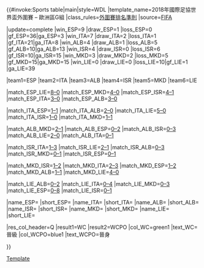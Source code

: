 {{#invoke:Sports table|main|style=WDL
|template_name=2018年國際足協世界盃外圍賽 – 歐洲區G組
|class_rules=[[2018年國際足協世界盃外圍賽#排名準則|外圍賽排名準則]]
|source=[https://www.fifa.com/worldcup/preliminaries/europe/group=276499/index.html FIFA]

<!--UPDATE standings below (including date)-->
|update=complete
|win_ESP=9 |draw_ESP=1 |loss_ESP=0 |gf_ESP=36|ga_ESP=3
|win_ITA=7 |draw_ITA=2 |loss_ITA=1 |gf_ITA=21|ga_ITA=8
|win_ALB=4 |draw_ALB=1 |loss_ALB=5 |gf_ALB=10|ga_ALB=13
|win_ISR=4 |draw_ISR=0 |loss_ISR=6 |gf_ISR=10|ga_ISR=15
|win_MKD=3 |draw_MKD=2 |loss_MKD=5 |gf_MKD=15|ga_MKD=15
|win_LIE=0 |draw_LIE=0 |loss_LIE=10|gf_LIE=1 |ga_LIE=39

<!--UPDATE positions below (check tiebreakers)-->
|team1=ESP |team2=ITA |team3=ALB |team4=ISR |team5=MKD |team6=LIE

<!--Update results below-->
|match_ESP_LIE=[[2018年國際足協世界盃外圍賽 – 歐洲區G組#Spain v Liechtenstein|8–0]]
|match_ESP_MKD=[[2018年國際足協世界盃外圍賽 – 歐洲區G組#Spain v Macedonia|4–0]]
|match_ESP_ISR=[[2018年國際足協世界盃外圍賽 – 歐洲區G組#Spain v Israel|4–1]]
|match_ESP_ITA=[[2018年國際足協世界盃外圍賽 – 歐洲區G組#Spain v Italy|3–0]]
|match_ESP_ALB=[[2018年國際足協世界盃外圍賽 – 歐洲區G組#Spain v Albania|3–0]]

|match_ITA_ESP=[[2018年國際足協世界盃外圍賽 – 歐洲區G組#Italy v Spain|1–1]]
|match_ITA_ALB=[[2018年國際足協世界盃外圍賽 – 歐洲區G組#Italy v Albania|2–0]]
|match_ITA_LIE=[[2018年國際足協世界盃外圍賽 – 歐洲區G組#Italy v Liechtenstein|5–0]]
|match_ITA_ISR=[[2018年國際足協世界盃外圍賽 – 歐洲區G組#Italy v Israel|1–0]]
|match_ITA_MKD=[[2018年國際足協世界盃外圍賽 – 歐洲區G組#Italy v Macedonia|1–1]]

|match_ALB_MKD=[[2018年國際足協世界盃外圍賽 – 歐洲區G組#Albania v Macedonia|2–1]]
|match_ALB_ESP=[[2018年國際足協世界盃外圍賽 – 歐洲區G組#Albania v Spain|0–2]]
|match_ALB_ISR=[[2018年國際足協世界盃外圍賽 – 歐洲區G組#Albania v Israel|0–3]]
|match_ALB_LIE=[[2018年國際足協世界盃外圍賽 – 歐洲區G組#Albania v Liechtenstein|2–0]]
|match_ALB_ITA=[[2018年國際足協世界盃外圍賽 – 歐洲區G組#Albania v Italy|0–1]]

|match_ISR_ITA=[[2018年國際足協世界盃外圍賽 – 歐洲區G組#Israel v Italy|1–3]]
|match_ISR_LIE=[[2018年國際足協世界盃外圍賽 – 歐洲區G組#Israel v Liechtenstein|2–1]]
|match_ISR_ALB=[[2018年國際足協世界盃外圍賽 – 歐洲區G組#Israel v Albania|0–3]]
|match_ISR_MKD=[[2018年國際足協世界盃外圍賽 – 歐洲區G組#Israel v Macedonia|0–1]]
|match_ISR_ESP=[[2018年國際足協世界盃外圍賽 – 歐洲區G組#Israel v Spain|0–1]]

|match_MKD_ISR=[[2018年國際足協世界盃外圍賽 – 歐洲區G組#Macedonia v Israel|1–2]]
|match_MKD_ITA=[[2018年國際足協世界盃外圍賽 – 歐洲區G組#Macedonia v Italy|2–3]]
|match_MKD_ESP=[[2018年國際足協世界盃外圍賽 – 歐洲區G組#Macedonia v Spain|1–2]]
|match_MKD_ALB=[[2018年國際足協世界盃外圍賽 – 歐洲區G組#Macedonia v Albania|1–1]]
|match_MKD_LIE=[[2018年國際足協世界盃外圍賽 – 歐洲區G組#Macedonia v Liechtenstein|4–0]]

|match_LIE_ALB=[[2018年國際足協世界盃外圍賽 – 歐洲區G組#Liechtenstein v Albania|0–2]]
|match_LIE_ITA=[[2018年國際足協世界盃外圍賽 – 歐洲區G組#Liechtenstein v Italy|0–4]]
|match_LIE_MKD=[[2018年國際足協世界盃外圍賽 – 歐洲區G組#Liechtenstein v Macedonia|0–3]]
|match_LIE_ESP=[[2018年國際足協世界盃外圍賽 – 歐洲區G組#Liechtenstein v Spain|0–8]]
|match_LIE_ISR=[[2018年國際足協世界盃外圍賽 – 歐洲區G組#Liechtenstein v Israel|0–1]]

<!-- NOTE: USE fb TEMPLATE FOR NAME AND flagdeco FOR SHORT-->
|name_ESP={{fb|ESP}} |short_ESP={{flagdeco|ESP}}
|name_ITA={{fb|ITA}} |short_ITA={{flagdeco|ITA}}
|name_ALB={{fb|ALB}} |short_ALB={{flagdeco|ALB}}
|name_ISR={{fb|ISR}} |short_ISR={{flagdeco|ISR}}
|name_MKD={{fb|MKD|name=馬其頓}} |short_MKD={{flagdeco|MKD}}
|name_LIE={{fb|LIE}} |short_LIE={{flagdeco|LIE}}

<!--Update qualifications below-->
|res_col_header=Q
|result1=WC |result2=WCPO
|col_WC=green1  |text_WC=晉級{{nobreak|[[2018年國際足協世界盃]]}}
|col_WCPO=blue1 |text_WCPO=晉身{{nobreak|[[2018年國際足協世界盃外圍賽 (歐洲區)#第二圈|第二圈]]}}

}}<noinclude>
[[Category:2018年國際足協世界盃外圍賽|Template]]
</noinclude>